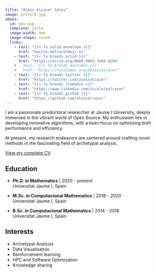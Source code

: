 ```yaml
---
title: "Aleix Alcacer Sales"
image: profile.jpg
about:
  id: edu-exp
  template: jolla
  image-width: 9em
  image-shape: round
  links:
    - text: "{{< fa solid envelope >}}"
      href: "mailto:aalcacer@uji.es"
    - text: "{{< fa brands orcid >}}"
      href: "https://orcid.org/0000-0003-3566-0204"
    # - text: "{{< fa brands mastodon >}}"
    #   href: "https://fosstodon.org/@aleixalcacer"
    - text: "{{< fa brands twitter >}}"
      href: "https://twitter.com/aleixalcacer"
    - text: "{{< fa brands linkedin >}}"
      href: "https://www.linkedin.com/in/aleixalcacer"
    - text: "{{< fa brands github >}}"
      href: "https://github.com/aleixalcacer"
---
```


I am a passionate predoctoral researcher at Jaume I University, deeply immersed in the vibrant world of Open Source. My enthusiasm lies in developing innovative algorithms, with a keen focus on optimizing both performance and efficiency.

At present, my research endeavors are centered around crafting novel methods in the fascinating field of archetypal analysis.

[View my complete CV](https://cvn.fecyt.es/0000-0003-3566-0204).


::: {.grid}

::: {.g-col-12 .g-col-md-8 style="text-align: left;"}
## Education

- **Ph.D. in Mathematics** | 2020 - present  
  Universitat Jaume I, Spain

- **M.Sc. in Computacional Mathematics** | 2018 - 2020  
  Universitat Jaume I, Spain

- **B.Sc. in Computacional Mathematics** | 2014 - 2018  
  Universitat Jaume I, Spain
:::

::: {.g-col-12 .g-col-md-4 style="text-align: left;"}
## Interests

- Archetypal Analysis
- Data Visualisation
- Reinforcement learning
- HPC and Software Optimization
- Knowledge sharing
:::

:::